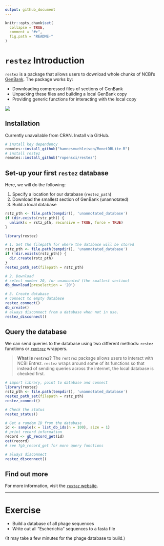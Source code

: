 ```yaml
---
output: github_document
---
```


```r
knitr::opts_chunk$set(
  collapse = TRUE,
  comment = "#>",
  fig.path = "README-"
)
```

# `restez` Introduction

`restez` is a package that allows users to download whole chunks of NCBI's
[GenBank](https://www.ncbi.nlm.nih.gov/genbank/). The package works by:

* Downloading compressed files of sections of GenBank
* Unpacking these files and building a local GenBank copy
* Providing generic functions for interacting with the local copy

![](https://raw.githubusercontent.com/ropensci/restez/master/paper/outline.png)

## Installation

Currently unavailable from CRAN. Install via GitHub.

```r
# install key dependency
remotes::install_github("hannesmuehleisen/MonetDBLite-R")
# install restez
remotes::install_github("ropensci/restez")
```


## Set-up your first `restez` database

Here, we will do the following:

1. Specify a location for our database (`restez_path`)
2. Download the smallest section of GenBank (unannotated)
3. Build a local database

```r
rstz_pth <- file.path(tempdir(), 'unannotated_database')
if (dir.exists(rstz_pth)) {
  unlink(x = rstz_pth, recursive = TRUE, force = TRUE)
}
```
```r
library(restez)

# 1. Set the filepath for where the database will be stored
rstz_pth <- file.path(tempdir(), 'unannotated_database')
if (!dir.exists(rstz_pth)) {
  dir.create(rstz_pth)
}
restez_path_set(filepath = rstz_pth)

# 2. Download
# select number 20, for unannoated (the smallest section)
db_download(preselection = '20')

# 3. Create database
# connect to empty database
restez_connect()
db_create()
# always disconnect from a database when not in use.
restez_disconnect()
```

## Query the database

We can send queries to the database using two different methods: `restez`
functions or [`rentrez`](https://ropensci.org/tutorials/rentrez_tutorial/)
wrappers.

> **What is `rentrez`?** The `rentrez` package allows users to interact with
NCBI Entrez. `restez` wraps around some of its functions so that instead of
sending queries across the internet, the local database is checked first.

```r
# import library, point to database and connect
library(restez)
rstz_pth <- file.path(tempdir(), 'unannotated_database')
restez_path_set(filepath = rstz_pth)
restez_connect()

# Check the status
restez_status()

# Get a random ID from the database
id <- sample(x = list_db_ids(n = 100), size = 1)
# print record information
record <- gb_record_get(id)
cat(record)
# see ?gb_record_get for more query functions

# always disconnect
restez_disconnect()
```

## Find out more

For more information, visit the [`restez` website](https://ropensci.github.io/restez/).

* * *

# Exercise

* Build a database of all phage sequences
* Write out all "Escherichia" sequences to a fasta file

(It may take a few minutes for the phage database to build.)
